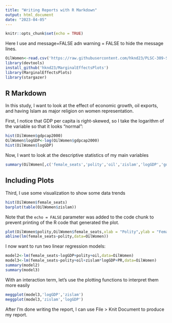 ---
title: "Writing Reports with R Markdown"
output: html_document
date: "2023-04-05"
---

```{r setup, include=FALSE}
knitr::opts_chunk$set(echo = TRUE)
```
Here I use and message=FALSE adn warning = FALSE to hide the message lines. 
```{r import data and libraries , message=FALSE, warning=FALSE}
OilWomen<-read.csv('https://raw.githubusercontent.com/hknd23/PLSC-309-SP23/main/Data/oilwomen.csv')
library(devtools)
install_github('hknd23/MarginalEffectsPlots')
library(MarginalEffectsPlots)
library(stargazer)
```

## R Markdown
In this study, I want to look at the effect of economic growth, oil exports, and having Islam as major religion on women representation. 

First, I notice that GDP per capita is right-skewed, so I take the logarithm of the variable so that it looks "normal":

```{r log}
hist(OilWomen$gdpcap2000)
OilWomen$logGDP<-log(OilWomen$gdpcap2000)
hist(OilWomen$logGDP)

```


Now, I want to look at the descriptive statistics of my main variables

```{r descriptives}
summary(OilWomen[,c('female_seats','polity','oil','zislam','logGDP','gdpcap2000','PR')])
```

## Including Plots

Third, I use some visualization to show some data trends

```{r plots}
hist(OilWomen$female_seats)
barplot(table(OilWomen$zislam))

```

Note that the `echo = FALSE` parameter was added to the code chunk to prevent printing of the R code that generated the plot.

```{r scatterplot, echo=FALSE}
plot(OilWomen$polity,OilWomen$female_seats,xlab = "Polity",ylab = "Female Seats")
abline(lm(female_seats~polity,data=OilWomen))
```

I now want to run two linear regression models: 

```{r linear models}
model2<-lm(female_seats~logGDP+polity+oil,data=OilWomen)
model3<-lm(female_seats~polity+oil+zislam*logGDP+PR,data=OilWomen)
summary(model2)
summary(model3)

```

With an interaction term, let's use the plotting functions to interpret them more easily

```{r marginal effects}
meggplot(model3,'logGDP','zislam')
meggplot(model3,'zislam','logGDP')
```

After I'm done writing the report, I can use File > Knit Document to produce my report.